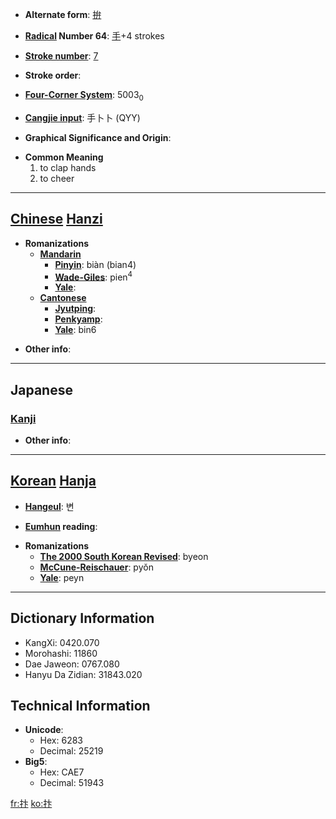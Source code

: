 * '''Alternate form''': [[拚]]

* '''[[Wiktionary:Chinese radical index| Radical]] Number 64''': [[Wiktionary:Chinese radical index 手|手]]+4 strokes

* '''[[Wiktionary:Chinese total strokes index|Stroke number]]''': [[Wiktionary:Chinese total strokes index 7|7]]

* '''Stroke order''': 

* '''[[Wiktionary:Chinese four corner index|Four-Corner System]]''': 5003<sub>0</sub>

* '''[[Wiktionary:Chinese Cangjie index|Cangjie input]]''': 手卜卜 (QYY)

* '''Graphical Significance and Origin''': 

* '''Common Meaning'''
*#to clap hands
*# to cheer


----

== [[Chinese]] [[Hanzi]] ==

* '''Romanizations'''
** '''[[Mandarin]]'''
*** '''[[Pinyin]]''': biàn (bian4)
*** '''[[Wade-Giles]]''': pien<sup>4</sup>
*** '''[[Yale]]''': 
** '''[[Cantonese]]'''
*** '''[[Jyutping]]''':
*** '''[[Penkyamp]]''': 
*** '''[[Yale]]''': bin6

* '''Other info''': 

----

==Japanese==
===[[Kanji]]===
{{kanji|on readings=[[べん]] (ben)
|kun readings=[[うつ]] (utsu)
}}

* '''Other info''':  

----

== [[Korean]] [[Hanja]] ==

* '''[[Hangeul]]''': 변

* '''[[Eumhun]] reading''': 

* '''Romanizations'''
** '''[[The 2000 South Korean Revised Romanization|The 2000 South Korean Revised]]''': byeon
** '''[[McCune-Reischauer]]''': pyŏn
** '''[[Yale]]''': peyn

----

== Dictionary Information ==

* KangXi: 0420.070
* Morohashi: 11860
* Dae Jaweon: 0767.080
* Hanyu Da Zidian: 31843.020

== Technical Information ==

* '''Unicode''':
** Hex: 6283
** Decimal: 25219
* '''Big5''':
** Hex: CAE7
** Decimal: 51943

[[fr:抃]]
[[ko:抃]]